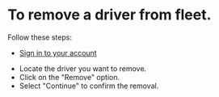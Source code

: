 # To remove a driver from fleet.
Follow these steps:

- [Sign in to your account](https://www.meterapp.co/en/signin)
* Locate the driver you want to remove.
* Click on the "Remove" option.
* Select "Continue" to confirm the removal.
